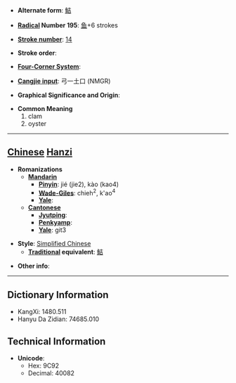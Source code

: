 * '''Alternate form''': [[鮚]]

* '''[[Wiktionary:Chinese radical index| Radical]] Number 195''': [[Wiktionary:Chinese radical index 鱼|鱼]]+6 strokes

* '''[[Wiktionary:Chinese total strokes index|Stroke number]]''': [[Wiktionary:Chinese total strokes index 14|14]]

* '''Stroke order''': 

* '''[[Wiktionary:Chinese four corner index|Four-Corner System]]''': 

* '''[[Wiktionary:Chinese Cangjie index|Cangjie input]]''': 弓一土口 (NMGR)

* '''Graphical Significance and Origin''': 

* '''Common Meaning'''
*#clam
*# oyster


----

== [[Chinese]] [[Hanzi]] ==

* '''Romanizations'''
** '''[[Mandarin]]'''
*** '''[[Pinyin]]''': jié (jie2), kào (kao4)
*** '''[[Wade-Giles]]''': chieh<sup>2</sup>, k'ao<sup>4</sup>
*** '''[[Yale]]''': 
** '''[[Cantonese]]'''
*** '''[[Jyutping]]''':
*** '''[[Penkyamp]]''': 
*** '''[[Yale]]''': git3

* '''Style''': [[Simplified Chinese]] 
** '''[[Traditional Chinese|Traditional]] equivalent''': [[鮚]]

* '''Other info''': 

----

== Dictionary Information ==

* KangXi: 1480.511
* Hanyu Da Zidian: 74685.010

== Technical Information ==

* '''Unicode''':
** Hex: 9C92
** Decimal: 40082